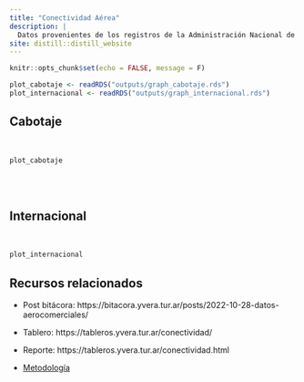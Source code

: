 ```yaml
---
title: "Conectividad Aérea"
description: |
  Datos provenientes de los registros de la Administración Nacional de Aviación Civil (ANAC)
site: distill::distill_website
---
```


```r
knitr::opts_chunk$set(echo = FALSE, message = F)
```

```r
plot_cabotaje <- readRDS("outputs/graph_cabotaje.rds")
plot_internacional <- readRDS("outputs/graph_internacional.rds")

```

## Cabotaje

<br>
```r
plot_cabotaje
```

<br>
<br>

## Internacional

<br>
```r
plot_internacional
```


## Recursos relacionados

- Post bitácora: https://bitacora.yvera.tur.ar/posts/2022-10-28-datos-aerocomerciales/

- Tablero: https://tableros.yvera.tur.ar/conectividad/

- Reporte: https://tableros.yvera.tur.ar/conectividad.html

- [Metodología](metodologia.html#conectividad-aérea)

